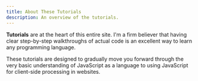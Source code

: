 ```yaml
---
title: About These Tutorials
description: An overview of the tutorials.
---
```



**Tutorials** are at the heart of this entire site. I'm a firm believer that having clear step-by-step walkthroughs of actual code is an excellent way to learn any programming language.

These tutorials are designed to gradually move you forward through the very basic understanding of JavaScript as a language to using JavaScript for client-side processing in websites.
